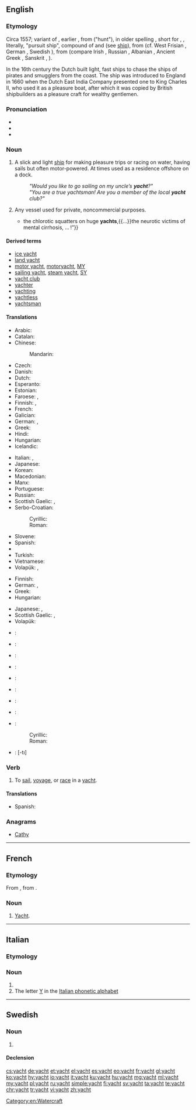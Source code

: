 {{also|Yacht}}
==English==
{{slim-wikipedia|lang=en}}

===Etymology===
Circa 1557; variant of {{term|yaught|lang=en}}, earlier {{term|yeaghe|lang=en||light, fast-sailing ship}}, from {{etyl|nl|en}} {{term|jacht|lang=nl}} ("hunt"), in older spelling {{term|jaghte|jaght(e)|lang=nl}}, short for {{term|jaghtschip|lang=nl}}, {{term|jageschip|lang=nl||light sailing vessel, fast pirate ship}}, literally, "pursuit ship", compound of {{term|jagen|lang=nl||to hunt, chase}} and {{term|schip|lang=nl||ship}} (see [[ship]]), from {{etyl|gem-pro|en}} {{m|gem-pro|*jagōną}} (cf. West Frisian {{term|jeie|lang=fy}}, German {{term|jagen|lang=de}}, Swedish {{term|jaga|lang=sv}}), from {{etyl|ine-pro|en}} {{m|ine-pro|*yegʰo-}} (compare Irish {{term|éad|lang=ga||jealousy}}, Russian {{term|ярый||furious|tr=járyj|lang=ru}}, Albanian {{term|gjah|lang=sq||hunt}}, Ancient Greek {{term|ζητέω|tr=zētéō||to search, seek|lang=grc}}, Sanskrit {{term|यवन|tr=yāvana||barbarian; agressor|lang=sa}}, {{term|यत्न||zeal|tr=yātna|lang=sa}}).

In the 16th century the Dutch built light, fast ships to chase the ships of pirates and smugglers from the coast. The ship was introduced to England in 1660 when the Dutch East India Company presented one to King Charles II, who used it as a pleasure boat, after which it was copied by British shipbuilders as a pleasure craft for wealthy gentlemen.

===Pronunciation===
* {{IPA|/jɒt/}}
* {{audio|en-us-yacht.ogg|Audio (US)|lang=en}}
* {{rhymes|ɒt}}

===Noun===
{{en-noun}}

# A slick and light [[ship]] for making pleasure trips or racing on water, having sails but often motor-powered. At times used as a residence offshore on a dock.
#: '' "Would you like to go sailing on my uncle’s '''yacht'''?" ''
#: '' "You are a true yachtsman! Are you a member of the local '''yacht''' club?"''
# Any vessel used for private, noncommercial purposes.
#* {{quote-book|year=1907|author=[[w:Robert W. Chambers|Robert Chambers]]
|title=The Younger Set
|chapter=6|url=http://openlibrary.org/works/OL8127246W
|passage=“I don’t mean all of your friends—only a small proportion—which, however, connects your circle with that deadly, idle, brainless bunch—the insolent chatterers at the opera,{{...}}the chlorotic squatters on huge '''yachts''',{{...}}the neurotic victims of mental cirrhosis, … !”}}

====Derived terms====
* [[ice yacht]]
* [[land yacht]]
* [[motor yacht]], [[motoryacht]], [[MY]]
* [[sailing yacht]], [[steam yacht]], [[SY]]
* [[yacht club]]
* [[yachter]]
* [[yachting]]
* [[yachtless]]
* [[yachtsman]]

====Translations====
{{trans-top|slick and light ship}}
* Arabic: {{t|ar|يخت|m|tr=yakht}}
* Catalan: {{t|ca|iot|m}}
* Chinese:
*: Mandarin: {{t+|cmn|游艇|tr=yóutǐng|sc=Hani}}
* Czech: {{t+|cs|jachta|f}}
* Danish: {{t|da|yacht|c}}
* Dutch: {{t+|nl|jacht|f}}
* Esperanto: {{t|eo|jaĥto}}
* Estonian: {{t|et|jaht}}
* Faroese: {{t|fo|jakt|f}}, {{t|fo|skemtibátur|m}}
* Finnish: {{t+|fi|jahti}}, {{t+|fi|huvipursi}}
* French: {{t+|fr|yacht|m}}
* Galician: {{t|gl|iate|m}}
* German: {{t+|de|Yacht|f}}, {{t+|de|Jacht|f}}
* Greek: {{t+|el|γιοτ|n|tr=yiot}}
* Hindi: {{t|hi|याख़्ट|tr=yāxṭ}}
* Hungarian: {{t+|hu|jacht}}
* Icelandic: {{t|is|snekkja|f}}
{{trans-mid}}
* Italian: {{t|it|panfilo|m}}, {{t+|it|yacht|m}}
* Japanese: {{t|ja|ヨット|tr=yotto}}
* Korean: {{t|ko|요트|tr=yoteu|sc=Hang}}
* Macedonian: {{t|mk|јахта|f|tr=jáhta}}
* Manx: {{t|gv|birling}}
* Portuguese: {{t+|pt|iate|m}}
* Russian: {{t+|ru|яхта|f|tr=jáxta}}
* Scottish Gaelic: {{t|gd|gheat|f}}, {{t|gd|sgoth-long|f}}
* Serbo-Croatian:
*: Cyrillic: {{t|sh|јахта|f}}
*: Roman: {{t+|sh|jahta|f}}
* Slovene: {{t|sl|jahta|f}}
* Spanish: {{t+|es|yate|m}}
* {{trreq|sv}}
* Turkish: {{t+|tr|yat}}
* Vietnamese: {{t+|vi|du thuyền}}
* Volapük: {{t|vo|yakt}}, {{t|vo|blesirayakt}}
{{trans-bottom}}

{{trans-top|any private noncommercial vessel}}
* Finnish: {{t|fi|huvialus}}
* German: {{t+|de|Yacht|f}}, {{t+|de|Jacht|f}}
* Greek: {{t+|el|θαλαμηγός|f|tr=thalamigós}}
* Hungarian: {{t+|hu|jacht}}
{{trans-mid}}
* Japanese: {{t+|ja|船|tr=fune}}, {{t|ja|ボート|tr=bōto}}
* Scottish Gaelic: {{t|gd|gheat|f}}, {{t|gd|sgoth-long|f}}
* Volapük: {{t|vo|yakt}}
{{trans-bottom}}

{{checktrans-top}}
* {{ttbc|ar}}: {{l|ar|يخت|tr=yakht}}
* {{ttbc|bg}}: {{t+|bg|яхта|f|sc=Cyrl}}
* {{ttbc|ca}}: {{t|ca|iot|m}}
* {{ttbc|nl}}: {{t+|nl|jacht|n}}
* {{ttbc|fr}}: {{t+|fr|yacht|m}}
* {{ttbc|he}}: {{t+|he|יאכטה|f|tr=yakhta|sc=Hebr}}
{{trans-mid}}
* {{ttbc|ga}}: {{t|ga|luamh|m}}
* {{ttbc|ko}}: {{t|ko|요트|tr=yoteu|sc=Kore}}
* {{ttbc|sh}}:
*: Cyrillic: {{t|sh|јахта|f|sc=Cyrl}}
*: Roman: {{t+|sh|jahta|f}}
* {{ttbc|tr}}: {{t+|tr|yat}} [-tı]
{{trans-bottom}}

===Verb===
{{en-verb}}

# {{context|intransitive|lang=en}} To [[sail]], [[voyage]], or [[race]] in a [[yacht]].

====Translations====
{{trans-top|to voyage in a yacht}}
* Spanish: {{t|es|[[ir]] [[en]] [[yate]]}}
{{trans-mid}}
{{trans-bottom}}

===Anagrams===
* [[Cathy#English|Cathy]]

[[Category:en:Watercraft]]

----

==French==

===Etymology===
From {{etyl|en|fr}} {{term|yacht|lang=en}}, from {{etyl|nl|fr}}.

===Noun===
{{fr-noun|m}}

# [[#English|Yacht]].

----

==Italian==

===Etymology===
{{etyl|en|it}}

===Noun===
{{head|it|noun|g=m|invariable}}

# {{l|en|yacht}}
# The letter [[Y]] in the [[Appendix:Italian phonetic alphabet|Italian phonetic alphabet]]

----

==Swedish==

===Noun===
{{sv-noun|c}}

# {{l|en|yacht}}

====Declension====
{{sv-noun-reg-r-c|2=yachte}}

[[cs:yacht]]
[[de:yacht]]
[[et:yacht]]
[[el:yacht]]
[[es:yacht]]
[[eo:yacht]]
[[fr:yacht]]
[[gl:yacht]]
[[ko:yacht]]
[[hy:yacht]]
[[io:yacht]]
[[it:yacht]]
[[ku:yacht]]
[[hu:yacht]]
[[mg:yacht]]
[[ml:yacht]]
[[my:yacht]]
[[pl:yacht]]
[[ru:yacht]]
[[simple:yacht]]
[[fi:yacht]]
[[sv:yacht]]
[[ta:yacht]]
[[te:yacht]]
[[chr:yacht]]
[[tr:yacht]]
[[vi:yacht]]
[[zh:yacht]]